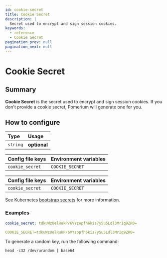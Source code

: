 ```yaml
---
id: cookie-secret
title: Cookie Secret
description: |
  Secret used to encrypt and sign session cookies.
keywords:
  - reference
  - Cookie Secret
pagination_prev: null
pagination_next: null
---
```



# Cookie Secret

## Summary

**Cookie Secret** is the secret used to encrypt and sign session cookies. If you don't provide a cookie secret, Pomerium will generate one for you.

## How to configure

| **Type** | **Usage**    |
| :------- | :----------- |
| `string` | **optional** |

<Tabs>
<TabItem value="Core" label="Core">

| **Config file keys** | **Environment variables** |
| :------------------- | :------------------------ |
| `cookie_secret`      | `COOKIE_SECRET`           |

</TabItem>
<TabItem value="Enterprise" label="Enterprise">

| **Config file keys** | **Environment variables** |
| :------------------- | :------------------------ |
| `cookie_secret`      | `COOKIE_SECRET`           |

</TabItem>
<TabItem value="Kubernetes" label="Kubernetes">

See Kubernetes [bootstrap secrets](/docs/deploying/k8s/configure#bootstrap-secrets) for more information.

</TabItem>
</Tabs>

### Examples

```yaml
cookie_secret: tdkuWzUelRukP/6VYzopfh6kis7y5u5Ldl3MrIq9ZR0=

COOKIE_SECRET=tdkuWzUelRukP/6VYzopfh6kis7y5u5Ldl3MrIq9ZR0=
```

To generate a random key, run the following command:

```shell
head -c32 /dev/urandom | base64
```
